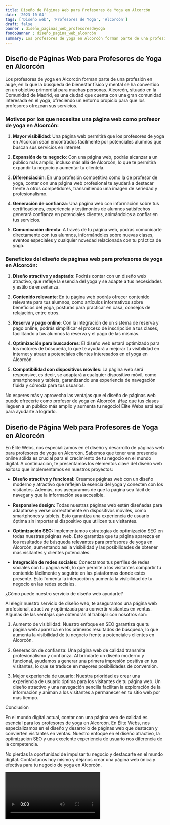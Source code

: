 ```yaml
---
title: Diseño de Páginas Web para Profesores de Yoga en Alcorcón
date: '2023-10-04'
tags: ['Diseño web', 'Profesores de Yoga', 'Alcorcón']
draft: false
banner : diseño_paginas_web_profesoresdeyoga
fondoBanner : diseño_pagina_web_alcorcón
summary: Los profesores de yoga en Alcorcón forman parte de una profesión en auge, en la que la búsqueda de bienestar físico y mental se ha convertido en un objetivo primordial para muchas personas. Alcorcón, situado en la Comunidad de Madrid, es una ciudad que cuenta con una gran comunidad interesada en el yoga, ofreciendo un entorno propicio para que los profesores ofrezcan sus servicios.
---
```


## Diseño de Páginas Web para Profesores de Yoga en Alcorcón

Los profesores de yoga en Alcorcón forman parte de una profesión en auge, en la que la búsqueda de bienestar físico y mental se ha convertido en un objetivo primordial para muchas personas. Alcorcón, situado en la Comunidad de Madrid, es una ciudad que cuenta con una gran comunidad interesada en el yoga, ofreciendo un entorno propicio para que los profesores ofrezcan sus servicios.

### Motivos por los que necesitas una página web como profesor de yoga en Alcorcón:

1. **Mayor visibilidad**: Una página web permitirá que los profesores de yoga en Alcorcón sean encontrados fácilmente por potenciales alumnos que buscan sus servicios en internet.

2. **Expansión de tu negocio**: Con una página web, podrás alcanzar a un público más amplio, incluso más allá de Alcorcón, lo que te permitirá expandir tu negocio y aumentar tu clientela.

3. **Diferenciación**: En una profesión competitiva como la de profesor de yoga, contar con una página web profesional te ayudará a destacar frente a otros competidores, transmitiendo una imagen de seriedad y profesionalismo.

4. **Generación de confianza**: Una página web con información sobre tus certificaciones, experiencia y testimonios de alumnos satisfechos generará confianza en potenciales clientes, animándolos a confiar en tus servicios.

5. **Comunicación directa**: A través de tu página web, podrás comunicarte directamente con tus alumnos, informándoles sobre nuevas clases, eventos especiales y cualquier novedad relacionada con tu práctica de yoga.

### Beneficios del diseño de páginas web para profesores de yoga en Alcorcón:

1. **Diseño atractivo y adaptado**: Podrás contar con un diseño web atractivo, que refleje la esencia del yoga y se adapte a tus necesidades y estilo de enseñanza.

2. **Contenido relevante**: En tu página web podrás ofrecer contenido relevante para tus alumnos, como artículos informativos sobre beneficios del yoga, posturas para practicar en casa, consejos de relajación, entre otros.

3. **Reserva y pago online**: Con la integración de un sistema de reserva y pago online, podrás simplificar el proceso de inscripción a tus clases, facilitando a tus alumnos la reserva y el pago de las mismas.

4. **Optimización para buscadores**: El diseño web estará optimizado para los motores de búsqueda, lo que te ayudará a mejorar tu visibilidad en internet y atraer a potenciales clientes interesados en el yoga en Alcorcón.

5. **Compatibilidad con dispositivos móviles**: La página web será responsive, es decir, se adaptará a cualquier dispositivo móvil, como smartphones y tablets, garantizando una experiencia de navegación fluida y cómoda para tus usuarios.

No esperes más y aprovecha las ventajas que el diseño de páginas web puede ofrecerte como profesor de yoga en Alcorcón. ¡Haz que tus clases lleguen a un público más amplio y aumenta tu negocio! Élite Webs está aquí para ayudarte a lograrlo.

<GifSeo />

<Cta />

## Diseño de Página Web para Profesores de Yoga en Alcorcón

En Élite Webs, nos especializamos en el diseño y desarrollo de páginas web para profesores de yoga en Alcorcón. Sabemos que tener una presencia online sólida es crucial para el crecimiento de tu negocio en el mundo digital. A continuación, te presentamos los elementos clave del diseño web exitoso que implementamos en nuestros proyectos:

- **Diseño atractivo y funcional:** Creamos páginas web con un diseño moderno y atractivo que reflejen la esencia del yoga y conecten con los visitantes. Además, nos aseguramos de que la página sea fácil de navegar y que la información sea accesible.

- **Responsive design:** Todas nuestras páginas web están diseñadas para adaptarse y verse correctamente en dispositivos móviles, como smartphones y tablets. Esto garantiza una experiencia de usuario óptima sin importar el dispositivo que utilicen tus visitantes.

- **Optimización SEO:** Implementamos estrategias de optimización SEO en todas nuestras páginas web. Esto garantiza que tu página aparezca en los resultados de búsqueda relevantes para profesores de yoga en Alcorcón, aumentando así la visibilidad y las posibilidades de obtener más visitantes y clientes potenciales.

- **Integración de redes sociales:** Conectamos tus perfiles de redes sociales con tu página web, lo que permite a los visitantes compartir tu contenido fácilmente y seguirte en las plataformas donde estés presente. Esto fomenta la interacción y aumenta la visibilidad de tu negocio en las redes sociales.

¿Cómo puede nuestro servicio de diseño web ayudarte?

Al elegir nuestro servicio de diseño web, te aseguramos una página web profesional, atractiva y optimizada para convertir visitantes en ventas. Algunas de las ventajas que obtendrás al trabajar con nosotros son:

1. Aumento de visibilidad: Nuestro enfoque en SEO garantiza que tu página web aparezca en los primeros resultados de búsqueda, lo que aumenta la visibilidad de tu negocio frente a potenciales clientes en Alcorcón.

2. Generación de confianza: Una página web de calidad transmite profesionalismo y confianza. Al brindarte un diseño moderno y funcional, ayudamos a generar una primera impresión positiva en tus visitantes, lo que se traduce en mayores posibilidades de conversión.

3. Mejor experiencia de usuario: Nuestra prioridad es crear una experiencia de usuario óptima para los visitantes de tu página web. Un diseño atractivo y una navegación sencilla facilitan la exploración de la información y animan a los visitantes a permanecer en tu sitio web por más tiempo.

Conclusión

En el mundo digital actual, contar con una página web de calidad es esencial para los profesores de yoga en Alcorcón. En Élite Webs, nos especializamos en el diseño y desarrollo de páginas web que destacan y convierten visitantes en ventas. Nuestro enfoque en el diseño atractivo, la optimización SEO y una excelente experiencia de usuario nos diferencia de la competencia.

No pierdas la oportunidad de impulsar tu negocio y destacarte en el mundo digital. Contáctanos hoy mismo y déjanos crear una página web única y efectiva para tu negocio de yoga en Alcorcón.

<Video />

<CtaBot job='Profesores de Yoga' city='Alcorcón'/>

<Gmaps query='Alcorcón+españa+maps' />